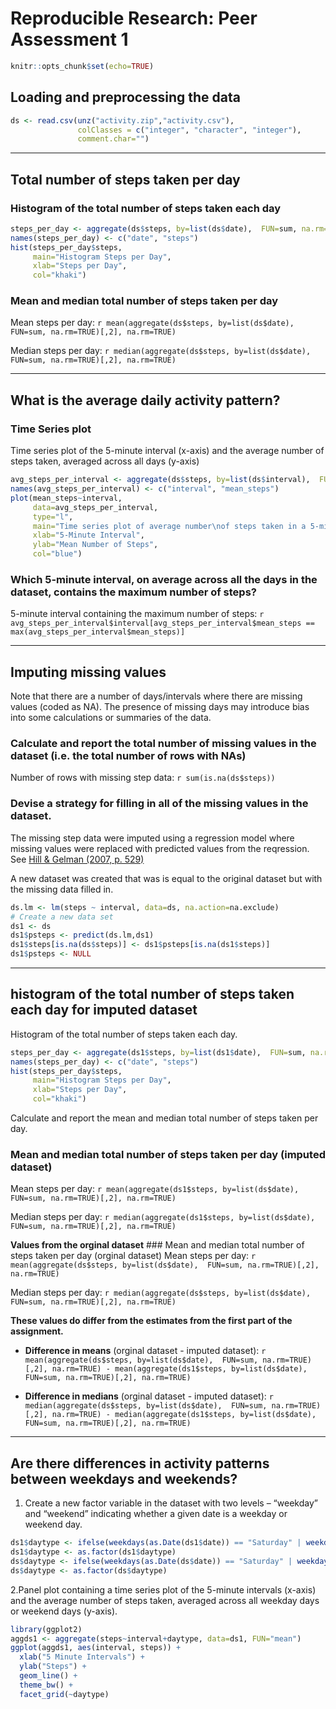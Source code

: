 Reproducible Research: Peer Assessment 1
========================================================

```r
knitr::opts_chunk$set(echo=TRUE)
```

## Loading and preprocessing the data
```r
ds <- read.csv(unz("activity.zip","activity.csv"),
               colClasses = c("integer", "character", "integer"),
               comment.char="")
```

---------------

## Total number of steps taken per day
### Histogram of the total number of steps taken each day
```r
steps_per_day <- aggregate(ds$steps, by=list(ds$date),  FUN=sum, na.rm=TRUE)
names(steps_per_day) <- c("date", "steps")
hist(steps_per_day$steps, 
     main="Histogram Steps per Day",
     xlab="Steps per Day",
     col="khaki")
```

### Mean and median total number of steps taken per day
Mean steps per day: `r mean(aggregate(ds$steps, by=list(ds$date),  FUN=sum, na.rm=TRUE)[,2], na.rm=TRUE)`

Median steps per day: `r median(aggregate(ds$steps, by=list(ds$date),  FUN=sum, na.rm=TRUE)[,2], na.rm=TRUE)`

-----------

## What is the average daily activity pattern?

### Time Series plot 
Time series plot of the 5-minute interval (x-axis) and the average number of steps taken, averaged across all days (y-axis)
```r
avg_steps_per_interval <- aggregate(ds$steps, by=list(ds$interval),  FUN=mean, na.rm=TRUE)
names(avg_steps_per_interval) <- c("interval", "mean_steps")
plot(mean_steps~interval,
     data=avg_steps_per_interval,
     type="l",
     main="Time series plot of average number\nof steps taken in a 5-minute interval",
     xlab="5-Minute Interval",
     ylab="Mean Number of Steps",
     col="blue")
```

### Which 5-minute interval, on average across all the days in the dataset, contains the maximum number of steps?
5-minute interval containing the maximum number of steps: 
`r avg_steps_per_interval$interval[avg_steps_per_interval$mean_steps == max(avg_steps_per_interval$mean_steps)]`

----------

## Imputing missing values
Note that there are a number of days/intervals where there are missing values (coded as NA). The presence of missing days may introduce bias into some calculations or summaries of the data.

### Calculate and report the total number of missing values in the dataset (i.e. the total number of rows with NAs)
Number of rows with missing step data: `r sum(is.na(ds$steps))`

### Devise a strategy for filling in all of the missing values in the dataset. 
The missing step data were imputed using a regression model where missing values were replaced with predicted values from the reqression. See [Hill & Gelman (2007, p. 529)](http://www.stat.columbia.edu/~gelman/arm/)

A new dataset was created that was is equal to the original dataset but with the missing data filled in.

```r
ds.lm <- lm(steps ~ interval, data=ds, na.action=na.exclude)
# Create a new data set
ds1 <- ds
ds1$psteps <- predict(ds.lm,ds1)
ds1$steps[is.na(ds$steps)] <- ds1$psteps[is.na(ds1$steps)]
ds1$psteps <- NULL
```
---------

## histogram of the total number of steps taken each day for imputed dataset
Histogram of the total number of steps taken each day.
```r
steps_per_day <- aggregate(ds1$steps, by=list(ds1$date),  FUN=sum, na.rm=TRUE)
names(steps_per_day) <- c("date", "steps")
hist(steps_per_day$steps, 
     main="Histogram Steps per Day",
     xlab="Steps per Day",
     col="khaki")
```

Calculate and report the mean and median total number of steps taken per day. 

### Mean and median total number of steps taken per day (imputed dataset)
Mean steps per day: `r mean(aggregate(ds1$steps, by=list(ds$date),  FUN=sum, na.rm=TRUE)[,2], na.rm=TRUE)`

Median steps per day: `r median(aggregate(ds1$steps, by=list(ds$date),  FUN=sum, na.rm=TRUE)[,2], na.rm=TRUE)`

**Values from the orginal dataset**
### Mean and median total number of steps taken per day (orginal dataset)
Mean steps per day: `r mean(aggregate(ds$steps, by=list(ds$date),  FUN=sum, na.rm=TRUE)[,2], na.rm=TRUE)`

Median steps per day: `r median(aggregate(ds$steps, by=list(ds$date),  FUN=sum, na.rm=TRUE)[,2], na.rm=TRUE)`

**These values do differ from the estimates from the first part of the assignment.**

- **Difference in means** (orginal dataset - imputed dataset):
`r mean(aggregate(ds$steps, by=list(ds$date),  FUN=sum, na.rm=TRUE)[,2], na.rm=TRUE) -
mean(aggregate(ds1$steps, by=list(ds$date),  FUN=sum, na.rm=TRUE)[,2], na.rm=TRUE)`

- **Difference in medians** (orginal dataset - imputed dataset): 
`r median(aggregate(ds$steps, by=list(ds$date),  FUN=sum, na.rm=TRUE)[,2], na.rm=TRUE) -
median(aggregate(ds1$steps, by=list(ds$date),  FUN=sum, na.rm=TRUE)[,2], na.rm=TRUE)`

------------
## Are there differences in activity patterns between weekdays and weekends?

1. Create a new factor variable in the dataset with two levels -- "weekday" and "weekend" indicating whether a given date is a weekday or weekend day.
```r
ds1$daytype <- ifelse(weekdays(as.Date(ds1$date)) == "Saturday" | weekdays(as.Date(ds1$date)) == "Sunday", "Weekend", "Weekday")
ds1$daytype <- as.factor(ds1$daytype)
ds$daytype <- ifelse(weekdays(as.Date(ds$date)) == "Saturday" | weekdays(as.Date(ds$date)) == "Sunday", "Weekend", "Weekday")
ds$daytype <- as.factor(ds$daytype)
```

2.Panel plot containing a time series plot of the 5-minute intervals (x-axis) and the average number of steps taken, averaged across all weekday days or weekend days (y-axis).

```r
library(ggplot2)
aggds1 <- aggregate(steps~interval+daytype, data=ds1, FUN="mean")
ggplot(aggds1, aes(interval, steps)) + 
  xlab("5 Minute Intervals") +
  ylab("Steps") +
  geom_line() + 
  theme_bw() +
  facet_grid(~daytype)
```
